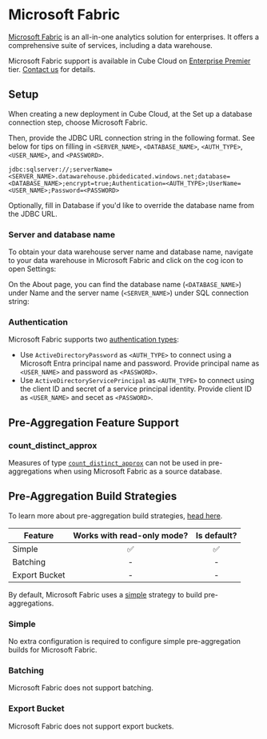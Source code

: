 # Microsoft Fabric

[Microsoft Fabric][link-fabric] is an all-in-one analytics solution for
enterprises. It offers a comprehensive suite of services, including a
data warehouse.

<SuccessBox>

Microsoft Fabric support is available in Cube Cloud on
[Enterprise Premier](https://cube.dev/pricing) tier. [Contact
us](https://cube.dev/contact) for details.

</SuccessBox>

## Setup

When creating a new deployment in Cube Cloud, at the <Btn>Set up a database
connection</Btn> step, choose <Btn>Microsoft Fabric</Btn>.

<Screenshot src="https://ucarecdn.com/ecfef0be-8122-43c1-acca-7e9a5806b6fb/"/>

Then, provide the <Btn>JDBC URL</Btn> connection string in the following
format. See below for tips on filling in `<SERVER_NAME>`, `<DATABASE_NAME>`,
`<AUTH_TYPE>`, `<USER_NAME>`, and `<PASSWORD>`.

```
jdbc:sqlserver://;serverName=<SERVER_NAME>.datawarehouse.pbidedicated.windows.net;database=<DATABASE_NAME>;encrypt=true;Authentication=<AUTH_TYPE>;UserName=<USER_NAME>;Password=<PASSWORD>
```

Optionally, fill in <Btn>Database</Btn> if you'd like to override the database
name from the JDBC URL.

### Server and database name

To obtain your data warehouse server name and database name, navigate to your
data warehouse in Microsoft Fabric and click on the cog icon to open
<Btn>Settings</Btn>:

<Screenshot
  src="https://ucarecdn.com/ed1b2916-ac3e-4493-8eee-e2fd5dd89dbc/"
  highlight="inset(5% 79% 76% 5% round 10px)"
/>

On the <Btn>About</Btn> page, you can find the database name (`<DATABASE_NAME>`)
under <Btn>Name</Btn> and the server name (`<SERVER_NAME>`) under
<Btn>SQL connection string</Btn>:

<Screenshot
  src="https://ucarecdn.com/7818f783-4bd6-431c-87dd-c5169232c91b/"
  highlight="inset(1% 1% 30% 23% round 10px)"
/>

### Authentication

Microsoft Fabric supports two [authentication types][link-fabric-auth]:

* Use `ActiveDirectoryPassword` as `<AUTH_TYPE>` to connect using a
Microsoft Entra principal name and password. Provide principal name as
`<USER_NAME>` and password as `<PASSWORD>`. 
* Use `ActiveDirectoryServicePrincipal` as `<AUTH_TYPE>` to connect
using the client ID and secret of a service principal identity. Provide
client ID as `<USER_NAME>` and secet as `<PASSWORD>`.

## Pre-Aggregation Feature Support

### count_distinct_approx

Measures of type
[`count_distinct_approx`][ref-schema-ref-types-formats-countdistinctapprox] can
not be used in pre-aggregations when using Microsoft Fabric as a source
database.

## Pre-Aggregation Build Strategies

<InfoBox>

To learn more about pre-aggregation build strategies, [head
here][ref-caching-using-preaggs-build-strats].

</InfoBox>

| Feature       | Works with read-only mode? | Is default? |
| ------------- | :------------------------: | :---------: |
| Simple        |             ✅             |     ✅      |
| Batching      |             -              |      -      |
| Export Bucket |             -              |      -      |

By default, Microsoft Fabric uses a [simple][self-preaggs-simple] strategy
to build pre-aggregations.

### Simple

No extra configuration is required to configure simple pre-aggregation builds
for Microsoft Fabric.

### Batching

Microsoft Fabric does not support batching.

### Export Bucket

Microsoft Fabric does not support export buckets.

[link-fabric]: https://www.microsoft.com/en-us/microsoft-fabric/
[link-fabric-auth]: https://learn.microsoft.com/en-us/sql/connect/jdbc/setting-the-connection-properties?view=sql-server-ver16#properties
[ref-caching-using-preaggs-build-strats]:
  /product/caching/using-pre-aggregations#pre-aggregation-build-strategies
[ref-recipe-enable-ssl]:
  /guides/recipes/data-sources/using-ssl-connections-to-data-source
[ref-schema-ref-types-formats-countdistinctapprox]: /reference/data-model/types-and-formats#count_distinct_approx
[self-preaggs-simple]: #simple